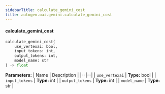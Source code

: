 ```yaml
---
sidebarTitle: calculate_gemini_cost
title: autogen.oai.gemini.calculate_gemini_cost
---
```


<code class="doc-symbol doc-symbol-heading doc-symbol-function"></code>
#### calculate_gemini_cost

```python
calculate_gemini_cost(
    use_vertexai: bool,
    input_tokens: int,
    output_tokens: int,
    model_name: str
) -> float
```

    

<b>Parameters:</b>
| Name | Description |
|--|--|
| `use_vertexai` | **Type:** bool |
| `input_tokens` | **Type:** int |
| `output_tokens` | **Type:** int |
| `model_name` | **Type:** str |

<br />